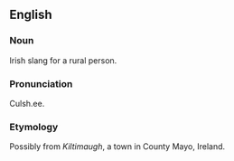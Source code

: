 ==English==
===Noun===
Irish slang for a rural person.

===Pronunciation===
Culsh.ee.
===Etymology===
Possibly from ''Kiltimaugh'', a town in County Mayo, Ireland.